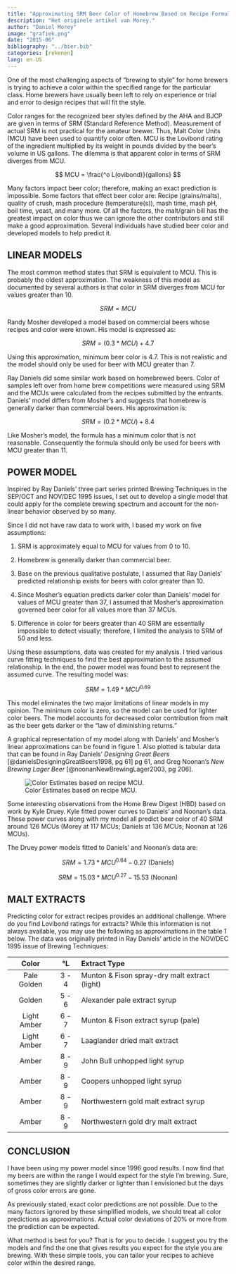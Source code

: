 ```yaml
---
title: "Approximating SRM Beer Color of Homebrew Based on Recipe Formulation"
description: "Het originele artikel van Morey."
author: "Daniel Morey"
image: "grafiek.png"
date: "2015-06"
bibliography: "../bier.bib"
categories: [rekenen]
lang: en-US
---
```


One of the most challenging aspects of "brewing to style" for home brewers is trying to achieve a color within the specified range for the particular class. Home brewers have usually been left to rely on experience or trial and error to design recipes that will fit the style.

Color ranges for the recognized beer styles defined by the AHA and BJCP are given in terms of SRM (Standard Reference Method). Measurement of actual SRM is not practical for the amateur brewer. Thus, Malt Color Units (MCU) have been used to quantify color often. MCU is the Lovibond rating of the ingredient multiplied by its weight in pounds divided by the beer's volume in US gallons. The dilemma is that apparent color in terms of SRM diverges from MCU.

$$
MCU = \frac{^o L(ovibond)}{gallons}
$$

Many factors impact beer color; therefore, making an exact prediction is impossible. Some factors that effect beer color are: Recipe (grains/malts), quality of crush, mash procedure (temperature(s)), mash time, mash pH, boil time, yeast, and many more. Of all the factors, the malt/grain bill has the greatest impact on color thus we can ignore the other contributors and still make a good approximation. Several individuals have studied beer color and developed models to help predict it.

## LINEAR MODELS

The most common method states that SRM is equivalent to MCU. This is probably the oldest approximation. The weakness of this model as documented by several authors is that color in SRM diverges from MCU for values greater than 10.

$$SRM = MCU$$

Randy Mosher developed a model based on commercial beers whose recipes and color were known. His model is expressed as:

$$SRM = (0.3*MCU) + 4.7$$

Using this approximation, minimum beer color is 4.7. This is not realistic and the model should only be used for beer with MCU greater than 7.

Ray Daniels did some similar work based on homebrewed beers. Color of samples left over from home brew competitions were measured using SRM and the MCUs were calculated from the recipes submitted by the entrants. Daniels' model differs from Mosher's and suggests that homebrew is generally darker than commercial beers. His approximation is:

$$SRM = (0.2*MCU) + 8.4$$

Like Mosher's model, the formula has a minimum color that is not reasonable. Consequently the formula should only be used for beers with MCU greater than 11.

## POWER MODEL

Inspired by Ray Daniels' three part series printed Brewing Techniques in the SEP/OCT and NOV/DEC 1995 issues, I set out to develop a single model that could apply for the complete brewing spectrum and account for the non-linear behavior observed by so many.

Since I did not have raw data to work with, I based my work on five assumptions:

1.  SRM is approximately equal to MCU for values from 0 to 10.

2.  Homebrew is generally darker than commercial beer.

3.  Base on the previous qualitative postulate, I assumed that Ray Daniels' predicted relationship exists for beers with color greater than 10.

4.  Since Mosher's equation predicts darker color than Daniels' model for values of MCU greater than 37, I assumed that Mosher's approximation governed beer color for all values more than 37 MCUs.

5.  Difference in color for beers greater than 40 SRM are essentially impossible to detect visually; therefore, I limited the analysis to SRM of 50 and less.

Using these assumptions, data was created for my analysis. I tried various curve fitting techniques to find the best approximation to the assumed relationship. In the end, the power model was found best to represent the assumed curve. The resulting model was:

$$SRM = 1.49*MCU^{0.69}$$

This model eliminates the two major limitations of linear models in my opinion. The minimum color is zero, so the model can be used for lighter color beers. The model accounts for decreased color contribution from malt as the beer gets darker or the "law of diminishing returns."

A graphical representation of my model along with Daniels' and Mosher's linear approximations can be found in figure 1. Also plotted is tabular data that can be found in Ray Daniels' *Designing Great Beers* [@danielsDesigningGreatBeers1998, pg 61] pg 61, and Greg Noonan's *New Brewing Lager Beer* [@noonanNewBrewingLager2003, pg 206].

![Color Estimates based on recipe MCU.](mcu-srm.png){#fig-mcu-srm}

Some interesting observations from the Home Brew Digest (HBD) based on work by Kyle Druey. Kyle fitted power curves to Daniels' and Noonan's data. These power curves along with my model all predict beer color of 40 SRM around 126 MCUs (Morey at 117 MCUs; Daniels at 136 MCUs; Noonan at 126 MCUs).

The Druey power models fitted to Daniels' and Noonan's data are:

$$
SRM = 1.73*MCU^{0.64} - 0.27 \text{ (Daniels)}
$$

$$
SRM = 15.03*MCU^{0.27} -15.53 \text{ (Noonan)}
$$

## MALT EXTRACTS

Predicting color for extract recipes provides an additional challenge. Where do you find Lovibond ratings for extracts? While this information is not always available, you may use the following as approximations in the table 1 below. The data was originally printed in Ray Daniels' article in the NOV/DEC 1995 issue of Brewing Techniques:

|    Color    |  °L   | Extract Type                                  |
|:-----------:|:-----:|:----------------------------------------------|
| Pale Golden | 3 - 4 | Munton & Fison spray-dry malt extract (light) |
|   Golden    | 5 - 6 | Alexander pale extract syrup                  |
| Light Amber | 6 - 7 | Munton & Fison extract syrup (pale)           |
| Light Amber | 6 - 7 | Laaglander dried malt extract                 |
|    Amber    | 8 - 9 | John Bull unhopped light syrup                |
|    Amber    | 8 - 9 | Coopers unhopped light syrup                  |
|    Amber    | 8 - 9 | Northwestern gold malt extract syrup          |
|    Amber    | 8 - 9 | Northwestern gold dry malt extract            |

## CONCLUSION

I have been using my power model since 1996 good results. I now find that my beers are within the range I would expect for the style I'm brewing. Sure, sometimes they are slightly darker or lighter than I envisioned but the days of gross color errors are gone.

As previously stated, exact color predictions are not possible. Due to the many factors ignored by these simplified models, we should treat all color predictions as approximations. Actual color deviations of 20% or more from the prediction can be expected.

What method is best for you? That is for you to decide. I suggest you try the models and find the one that gives results you expect for the style you are brewing. With these simple tools, you can tailor your recipes to achieve color within the desired range.
